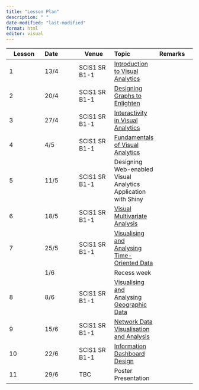 ```yaml
---
title: "Lesson Plan"
description: " "
date-modified: "last-modified"
format: html
editor: visual
---
```


| Lesson | Date | Venue                    | Topic                                                                         | Remarks                |
|---------------|:--------------|---------------|:--------------|:--------------|
| 1      | 13/4 | SCIS1 SR B1-1        | [Introduction to Visual Analytics](outline/Lesson01_outline.html)             |                        |
| 2      | 20/4 | SCIS1 SR B1-1        | [Designing Graphs to Enlighten](outline/Lesson02_outline.html)                |                        |
| 3      | 27/4 | SCIS1 SR B1-1        | [Interactivity in Visual Analytics](outline/Lesson03_outline.html)            |                        |
| 4      | 4/5  | SCIS1 SR B1-1        | [Fundamentals of Visual Analytics](outline/Lesson04_outline.html)             |                        |
| 5      | 11/5 | SCIS1 SR B1-1 | Designing Web-enabled Visual Analytics Application with Shiny                 |  |
| 6     | 18/5 | SCIS1 SR B1-1        | [Visual Multivariate Analysis](outline/Lesson05_outline.html)                 |                        |
| 7     | 25/5 | SCIS1 SR B1-1        | [Visualising and Analysing Time-Oriented Data](outline/Lesson06_outline.html) |                        |
|       | 1/6  |                          | Recess week                                                                   |                        |
| 8      | 8/6  | SCIS1 SR B1-1        | [Visualising and Analysing Geographic Data](outline/Lesson07_outline.html)    |                        |
| 9      | 15/6 | SCIS1 SR B1-1        | [Network Data Visualisation and Analysis](outline/Lesson08_outline.html)      |                        |
| 10     | 22/6 | SCIS1 SR B1-1        | [Information Dashboard Design](outline/Lesson10_outline.html)                 |                        |
| 11     | 29/6 | TBC                      | Poster Presentation                                                           |                        |
